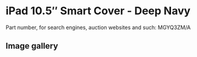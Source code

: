 
# iPad 10.5″ Smart Cover - Deep Navy

Part number, for search engines, auction websites and such: MGYQ3ZM/A

## Image gallery

<div style={{ width: "768px" }}>
  <GalleryComponent
    images={[
      {
        original: "/everysource/MGYQ3.png",
        thumbnail: "/everypreview/MGYQ3.png",
      }
    ]}
  />
</div>